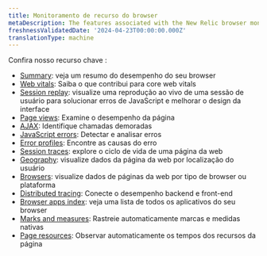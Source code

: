 ```yaml
---
title: Monitoramento de recurso do browser
metaDescription: The features associated with the New Relic browser monitoring Pro and Pro+SPA agents.
freshnessValidatedDate: '2024-04-23T00:00:00.000Z'
translationType: machine
---
```


Confira nosso recurso chave <InlinePopover type="browser" />:

* <DNT>[Summary](/docs/browser/browser-monitoring/getting-started/browser-summary-page/)</DNT>: veja um resumo do desempenho do seu browser
* <DNT>[Web vitals](/docs/journey-performance/guide-to-monitoring-core-web-vitals)</DNT>: Saiba o que contribui para core web vitals
* <DNT>[Session replay](/docs/browser/browser-monitoring/browser-pro-features/session-replay)</DNT>: visualize uma reprodução ao vivo de uma sessão de usuário para solucionar erros de JavaScript e melhorar o design da interface
* <DNT>[Page views](/docs/browser/new-relic-browser/browser-pro-features/page-views-examine-page-performance/)</DNT>: Examine o desempenho da página
* <DNT>[AJAX](/docs/browser/browser-monitoring/browser-pro-features/ajax-page-identify-time-consuming-calls/)</DNT>: Identifique chamadas demoradas
* <DNT>[JavaScript errors](/docs/browser/new-relic-browser/browser-pro-features/javascript-errors-page-detect-analyze-errors/)</DNT>: Detectar e analisar erros
* <DNT>[Error profiles](/docs/browser/new-relic-browser/browser-pro-features/browser-error-profiles-find-error-causes/)</DNT>: Encontre as causas do erro
* <DNT>[Session traces](/docs/browser/browser-monitoring/browser-pro-features/session-traces-explore-webpages-life-cycle/)</DNT>: explore o ciclo de vida de uma página da web
* <DNT>[Geography](/docs/browser/new-relic-browser/browser-pro-features/geography-webpage-metrics-location/)</DNT>: visualize dados da página da web por localização do usuário
* <DNT>[Browsers](/docs/browser/new-relic-browser/browser-pro-features/browsers-problem-patterns-type-or-platform/)</DNT>: visualize dados de páginas da web por tipo de browser ou plataforma
* <DNT>[Distributed tracing](/docs/browser/new-relic-browser/browser-pro-features/browser-data-distributed-tracing/)</DNT>: Conecte o desempenho backend e front-end
* <DNT>[Browser apps index](/docs/browser/new-relic-browser/getting-started/browser-apps-index/)</DNT>: veja uma lista de todos os aplicativos do seu browser
* <DNT>[Marks and measures](/docs/browser/new-relic-browser/browser-pro-features/marks-and-measures/)</DNT>: Rastreie automaticamente marcas e medidas nativas
* <DNT>[Page resources](/docs/browser/new-relic-browser/browser-pro-features/page-resources/)</DNT>: Observar automaticamente os tempos dos recursos da página